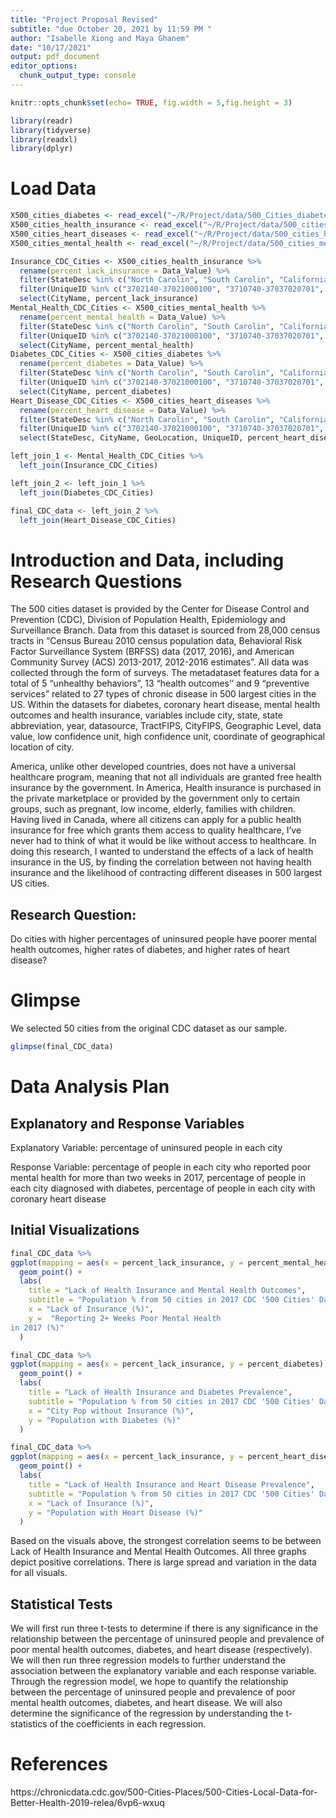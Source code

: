 ```yaml
---
title: "Project Proposal Revised"
subtitle: "due October 20, 2021 by 11:59 PM "
author: "Isabelle Xiong and Maya Ghanem"
date: "10/17/2021"
output: pdf_document
editor_options: 
  chunk_output_type: console
---
```


```r
knitr::opts_chunk$set(echo= TRUE, fig.width = 5,fig.height = 3) 
```

```r
library(readr)
library(tidyverse)
library(readxl)
library(dplyr)
```

# Load Data

```r
X500_cities_diabetes <- read_excel("~/R/Project/data/500_Cities_diabetes.xlsx")
X500_cities_health_insurance <- read_excel("~/R/Project/data/500_cities_health_insurance.xlsx")
X500_cities_heart_diseases <- read_excel("~/R/Project/data/500_cities_heart_diseases.xlsx")
X500_cities_mental_health <- read_excel("~/R/Project/data/500_cities_mental_health.xlsx")
```

```r
Insurance_CDC_Cities <- X500_cities_health_insurance %>%
  rename(percent_lack_insurance = Data_Value) %>%
  filter(StateDesc %in% c("North Carolin", "South Carolin", "California", "Alabama", "New York", "Ohio")) %>%
  filter(UniqueID %in% c("3702140-37021000100", "3710740-37037020701", "3712000-37119000100", "3714100-37025040500", "3719000-37063000101", "3722920-37051000200", "3725580-37071030802", "3728000-37081010100", "3728080-37147000100", "3731400-37057060101", "3734200-37133000600", "3755000-37063001900", "3774440-37129010100", "3775000-37067000400", "4513330-45019002612", "4516000-45079010804", "4548535-45019004610", "4550875-45035010820", "4561405-45091060102", "0600562-06001428700", "0600884-06037480803", "0602000-06059088402", "0602252-06013313103", "0602364-06071009711", "0685292-06037503402", "0684550-06059099903", "0684200-06037408135", "0682996-06073019206", "0682954-06107002002", "0682590-06071009911", "0107000-01073001902", "0135896-01073014412", "0137000-01089000202", "0150000-01097003703", "0151000-01101005611", "0177256-01125012503", "3651000-36005042300", "3611000-36029000700", "3650617-36119006600", "3601000-36001001801", "3916000-39035123400", "3901000-39153506200", "3918000-39049002750", "3915000-39061005900", "3988000-39099800600", "3977000-39095001301", "3961000-39035177404", "3921000-39113080100", "0606000-06001422900", "0636546-06037601801")) %>%
  select(CityName, percent_lack_insurance)
Mental_Health_CDC_Cities <- X500_cities_mental_health %>%
  rename(percent_mental_health = Data_Value) %>%
  filter(StateDesc %in% c("North Carolin", "South Carolin", "California", "Alabama", "New York", "Ohio")) %>%
  filter(UniqueID %in% c("3702140-37021000100", "3710740-37037020701", "3712000-37119000100", "3714100-37025040500", "3719000-37063000101", "3722920-37051000200", "3725580-37071030802", "3728000-37081010100", "3728080-37147000100", "3731400-37057060101", "3734200-37133000600", "3755000-37063001900", "3774440-37129010100", "3775000-37067000400", "4513330-45019002612", "4516000-45079010804", "4548535-45019004610", "4550875-45035010820", "4561405-45091060102", "0600562-06001428700", "0600884-06037480803", "0602000-06059088402", "0602252-06013313103", "0602364-06071009711", "0685292-06037503402", "0684550-06059099903", "0684200-06037408135", "0682996-06073019206", "0682954-06107002002", "0682590-06071009911", "0107000-01073001902", "0135896-01073014412", "0137000-01089000202", "0150000-01097003703", "0151000-01101005611", "0177256-01125012503", "3651000-36005042300", "3611000-36029000700", "3650617-36119006600", "3601000-36001001801", "3916000-39035123400", "3901000-39153506200", "3918000-39049002750", "3915000-39061005900", "3988000-39099800600", "3977000-39095001301", "3961000-39035177404", "3921000-39113080100", "0606000-06001422900", "0636546-06037601801")) %>%
  select(CityName, percent_mental_health) 
Diabetes_CDC_Cities <- X500_cities_diabetes %>%
  rename(percent_diabetes = Data_Value) %>%
  filter(StateDesc %in% c("North Carolin", "South Carolin", "California", "Alabama", "New York", "Ohio")) %>%
  filter(UniqueID %in% c("3702140-37021000100", "3710740-37037020701", "3712000-37119000100", "3714100-37025040500", "3719000-37063000101", "3722920-37051000200", "3725580-37071030802", "3728000-37081010100", "3728080-37147000100", "3731400-37057060101", "3734200-37133000600", "3755000-37063001900", "3774440-37129010100", "3775000-37067000400", "4513330-45019002612", "4516000-45079010804", "4548535-45019004610", "4550875-45035010820", "4561405-45091060102", "0600562-06001428700", "0600884-06037480803", "0602000-06059088402", "0602252-06013313103", "0602364-06071009711", "0685292-06037503402", "0684550-06059099903", "0684200-06037408135", "0682996-06073019206", "0682954-06107002002", "0682590-06071009911", "0107000-01073001902", "0135896-01073014412", "0137000-01089000202", "0150000-01097003703", "0151000-01101005611", "0177256-01125012503", "3651000-36005042300", "3611000-36029000700", "3650617-36119006600", "3601000-36001001801", "3916000-39035123400", "3901000-39153506200", "3918000-39049002750", "3915000-39061005900", "3988000-39099800600", "3977000-39095001301", "3961000-39035177404", "3921000-39113080100", "0606000-06001422900", "0636546-06037601801")) %>%
  select(CityName, percent_diabetes) 
Heart_Disease_CDC_Cities <- X500_cities_heart_diseases %>%
  rename(percent_heart_disease = Data_Value) %>%
  filter(StateDesc %in% c("North Carolin", "South Carolin", "California", "Alabama", "New York", "Ohio")) %>%
  filter(UniqueID %in% c("3702140-37021000100", "3710740-37037020701", "3712000-37119000100", "3714100-37025040500", "3719000-37063000101", "3722920-37051000200", "3725580-37071030802", "3728000-37081010100", "3728080-37147000100", "3731400-37057060101", "3734200-37133000600", "3755000-37063001900", "3774440-37129010100", "3775000-37067000400", "4513330-45019002612", "4516000-45079010804", "4548535-45019004610", "4550875-45035010820", "4561405-45091060102", "0600562-06001428700", "0600884-06037480803", "0602000-06059088402", "0602252-06013313103", "0602364-06071009711", "0685292-06037503402", "0684550-06059099903", "0684200-06037408135", "0682996-06073019206", "0682954-06107002002", "0682590-06071009911", "0107000-01073001902", "0135896-01073014412", "0137000-01089000202", "0150000-01097003703", "0151000-01101005611", "0177256-01125012503", "3651000-36005042300", "3611000-36029000700", "3650617-36119006600", "3601000-36001001801", "3916000-39035123400", "3901000-39153506200", "3918000-39049002750", "3915000-39061005900", "3988000-39099800600", "3977000-39095001301", "3961000-39035177404", "3921000-39113080100", "0606000-06001422900", "0636546-06037601801")) %>%
  select(StateDesc, CityName, GeoLocation, UniqueID, percent_heart_disease)
```


```r
left_join_1 <- Mental_Health_CDC_Cities %>%
  left_join(Insurance_CDC_Cities)
```

```r
left_join_2 <- left_join_1 %>%
  left_join(Diabetes_CDC_Cities)
```

```r
final_CDC_data <- left_join_2 %>%
  left_join(Heart_Disease_CDC_Cities)
```

# Introduction and Data, including Research Questions

The 500 cities dataset is provided by the Center for Disease Control and Prevention (CDC), Division of Population Health, Epidemiology and Surveillance Branch. Data from this dataset is sourced from 28,000 census tracts in “Census Bureau 2010 census population data, Behavioral Risk Factor Surveillance System (BRFSS) data (2017, 2016), and American Community Survey (ACS) 2013-2017, 2012-2016 estimates”. All data was collected through the form of surveys. The metadataset features data for a total of 5 “unhealthy behaviors”, 13 “health outcomes'' and 9 “preventive services” related to 27 types of chronic disease in 500 largest cities in the US. Within the datasets for diabetes, coronary heart disease, mental health outcomes and health insurance, variables include city, state, state abbreviation, year, datasource, TractFIPS, CityFIPS, Geographic Level, data value, low confidence unit, high confidence unit, coordinate of geographical location of city. 

America, unlike other developed countries, does not have a universal healthcare program, meaning that not all individuals are granted free health insurance by the government. In America, Health insurance is purchased in the private marketplace or provided by the government only to certain groups, such as pregnant, low income, elderly, families with children. Having lived in Canada, where all citizens can apply for a public health insurance for free which grants them access to quality healthcare, I’ve never had to think of what it would be like without access to healthcare. In doing this research, I wanted to understand the effects of a lack of health insurance in the US, by finding the correlation between not having health insurance and the likelihood of contracting different diseases in 500 largest US cities.

## Research Question:

Do cities with higher percentages of uninsured people have poorer mental health outcomes, higher rates of diabetes, and higher rates of heart disease?

# Glimpse

We selected 50 cities from the original CDC dataset as our sample.

```r
glimpse(final_CDC_data)
```

# Data Analysis Plan

## Explanatory and Response Variables

Explanatory Variable: percentage of uninsured people in each city

Response Variable: percentage of people in each city who reported poor mental health for more than two weeks in 2017, percentage of people in each city diagnosed with diabetes, percentage of people in each city with coronary heart disease

## Initial Visualizations

```r
final_CDC_data %>%
ggplot(mapping = aes(x = percent_lack_insurance, y = percent_mental_health)) +
  geom_point() +
  labs(
    title = "Lack of Health Insurance and Mental Health Outcomes",
    subtitle = "Population % from 50 cities in 2017 CDC '500 Cities' Data",
    x = "Lack of Insurance (%)",
    y =  "Reporting 2+ Weeks Poor Mental Health
in 2017 (%)"
  )
```

```r
final_CDC_data %>%
ggplot(mapping = aes(x = percent_lack_insurance, y = percent_diabetes)) +
  geom_point() +
  labs(
    title = "Lack of Health Insurance and Diabetes Prevalence",
    subtitle = "Population % from 50 cities in 2017 CDC '500 Cities' Data",
    x = "City Pop without Insurance (%)",
    y = "Population with Diabetes (%)"
  )
```

```r
final_CDC_data %>%
ggplot(mapping = aes(x = percent_lack_insurance, y = percent_heart_disease)) +
  geom_point() +
  labs(
    title = "Lack of Health Insurance and Heart Disease Prevalence",
    subtitle = "Population % from 50 cities in 2017 CDC '500 Cities' Data",
    x = "Lack of Insurance (%)",
    y = "Population with Heart Disease (%)"
  )
```

Based on the visuals above, the strongest correlation seems to be between Lack of Health Insurance and Mental Health Outcomes. All three graphs depict positive correlations. There is large spread and variation in the data for all visuals.

## Statistical Tests

We will first run three t-tests to determine if there is any significance in the relationship between the percentage of uninsured people and prevalence of poor mental health outcomes, diabetes, and heart disease (respectively). We will then run three regression models to further understand the association between the explanatory variable and each response variable. Through the regression model, we hope to quantify the relationship between the percentage of uninsured people and prevalence of poor mental health outcomes, diabetes, and heart disease. We will also determine the significance of the regression by understanding the t-statistics of the coefficients in each regression.

# References

https://chronicdata.cdc.gov/500-Cities-Places/500-Cities-Local-Data-for-Better-Health-2019-relea/6vp6-wxuq